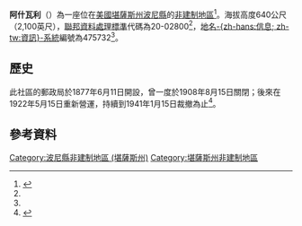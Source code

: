 {{noteTA
|G1=USState
}}
{{Infobox settlement
|official_name = 阿什瓦利
|native_name = Ash Valley
|settlement_type = [[非建制地區|非建制地區]] 
|nickname = 
|motto =
|pushpin_map=USA Kansas
|coordinates_region = US-KS
|subdivision_type = [[世界政區索引|國家]]
|subdivision_name = [[美国|美国]]
|subdivision_type1 = [[美國行政區劃|州]]
|subdivision_name1 = [[堪薩斯州|堪薩斯州]]
|subdivision_type2 = [[堪薩斯州行政區劃|縣]]
|subdivision_name2 = [[波尼縣_(堪薩斯州)|波尼縣]]
|unit_pref  =  
|population_as_of = 
|population_footnotes = 
|population_total = 
|population_density_km2 = 
|timezone = [[北美中部时区|CST]]
|utc_offset = -6
|timezone_DST = CDT
|utc_offset_DST = -5
|elevation_footnotes = 
|elevation_m = 640
|elevation_ft = 2100
|latd = 38|latm = 18|lats = 18|latNS = N
|longd = 99|longm = 12|longs = 59|longEW = W
|coordinates_display=%
|area_code = 
|blank_name = [[聯邦資料處理標準|FIPS代碼]]
|blank_info = 20-02800<ref name="gnis"/>
|blank1_name = [[地名信息系统|GNIS編號]]
|blank1_info = 475732<ref name=gnis>{{GNIS|475732|name=Ash Valley, Kansas}}</ref>
|website = 
}}

'''阿什瓦利'''（{{lang|en|'''Ash Valley'''}}）為一座位在[[美國|美國]][[堪薩斯州|堪薩斯州]][[波尼縣_(堪薩斯州)|波尼縣]]的[[非建制地區|非建制地區]]<ref>{{cite web | url=http://www.skyways.org/counties/PN/ | title=Pawnee County | publisher=Kansas State Library | work=Blue Skyways | accessdate=2014-06-22 | archive-date=2013-06-19 | archive-url=https://web.archive.org/web/20130619093657/http://www.skyways.org/counties/PN/ | dead-url=no }}</ref>。海拔高度640公尺（2,100英尺），[[聯邦資料處理標準|聯邦資料處理標準]]代碼為20-02800<ref name="gnis"/>，[[地名信息系统|地名-{zh-hans:信息; zh-tw:資訊}-系統]]編號為475732<ref name=gnis/>。

==歷史==
此社區的郵政局於1877年6月11日開設，曾一度於1908年8月15日關閉；後來在1922年5月15日重新營運，持續到1941年1月15日裁撤為止<ref>{{cite web |url=http://www.kshs.org/geog/geog_postoffices/search/county:PN |title=Kansas Post Offices, 1828-1961 |publisher=Kansas Historical Society |accessdate=2014-06-22 |deadurl=yes |archiveurl=https://web.archive.org/web/20131009123040/http://www.kshs.org/geog/geog_postoffices/search/county%3APN |archivedate=2013-10-09 }}</ref>。

==參考資料==
{{Reflist}}

{{波尼縣 (堪薩斯州)}}

{{DEFAULTSORT:Ash Valley}}
[[Category:波尼縣非建制地區_(堪薩斯州)|Category:波尼縣非建制地區 (堪薩斯州)]]
[[Category:堪薩斯州非建制地區|Category:堪薩斯州非建制地區]]

{{PawneeCountyKS-geo-stub}}